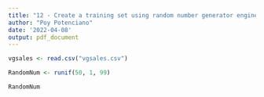 ```yaml
---
title: "12 - Create a training set using random number generator engine."
author: "Poy Potenciano"
date: '2022-04-08'
output: pdf_document
---
```


```r
vgsales <- read.csv("vgsales.csv")
```

```r
RandomNum <- runif(50, 1, 99)
```

```r
RandomNum
```